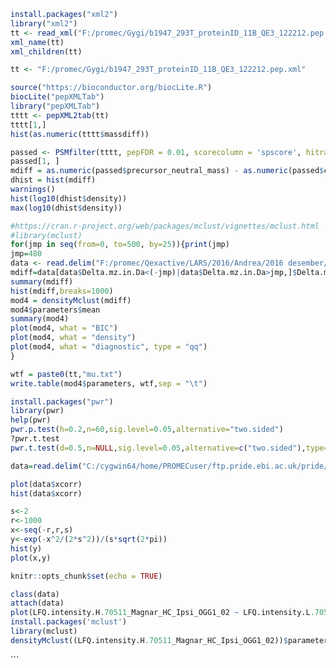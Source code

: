 ```{r data-xml}
install.packages("xml2")
library("xml2")
tt <- read_xml("F:/promec/Gygi/b1947_293T_proteinID_11B_QE3_122212.pep.xml")
xml_name(tt)
xml_children(tt)
```

```{r data-input}
tt <- "F:/promec/Gygi/b1947_293T_proteinID_11B_QE3_122212.pep.xml"
```

```{r pep-xml-read}
source("https://bioconductor.org/biocLite.R")
biocLite("pepXMLTab")
library("pepXMLTab")
tttt <- pepXML2tab(tt)
tttt[1,]
hist(as.numeric(tttt$massdiff))
```

```{r filter}
passed <- PSMfilter(tttt, pepFDR = 0.01, scorecolumn = 'spscore', hitrank = 1,minpeplen = 6, decoysuffix = '_REVERSED')
passed[1, ]
mdiff = as.numeric(passed$precursor_neutral_mass) - as.numeric(passed$calc_neutral_pep_mass)
dhist = hist(mdiff)
warnings()
hist(log10(dhist$density))
max(log10(dhist$density))

```



```{r de-gauss}
#https://cran.r-project.org/web/packages/mclust/vignettes/mclust.html
#library(mclust)
for(jmp in seq(from=0, to=500, by=25)){print(jmp)
jmp=480
data <- read.delim("F:/promec/Qexactive/LARS/2016/Andrea/2016 desember/161219_IP ugi 1D gel alle band/errtolPD21/161222_ip_ugi_band 2/161222_ip_ugi_band_PSMs.txt",sep="\t",header=T)
mdiff=data[data$Delta.mz.in.Da<(-jmp)|data$Delta.mz.in.Da>jmp,]$Delta.mz.in.Da
summary(mdiff)
hist(mdiff,breaks=1000)
mod4 = densityMclust(mdiff)
mod4$parameters$mean
summary(mod4)
plot(mod4, what = "BIC")
plot(mod4, what = "density")
plot(mod4, what = "diagnostic", type = "qq")
}

```



```{r write-output}
wtf = paste0(tt,"mu.txt")
write.table(mod4$parameters, wtf,sep = "\t")
```

```{r pwr}
install.packages("pwr")
library(pwr)
help(pwr)
pwr.p.test(h=0.2,n=60,sig.level=0.05,alternative="two.sided")
?pwr.t.test
pwr.t.test(d=0.5,n=NULL,sig.level=0.05,alternative=c("two.sided"),type="two.sample",power=0.8)


```



```{r data}
data=read.delim("C:/cygwin64/home/PROMECuser/ftp.pride.ebi.ac.uk/pride/data/archive/2016/01/PXD001582/130319_LINDA_K18.txt", skip=1, header=T)


```


```{r MZ, echo=FALSE}
plot(data$xcorr)
hist(data$xcorr)

```

```{r gauss}
s<-2
r<-1000
x<-seq(-r,r,s)
y<-exp(-x^2/(2*s^2))/(s*sqrt(2*pi))
hist(y)
plot(x,y)
```


```{r setup, include=FALSE}
knitr::opts_chunk$set(echo = TRUE)
```


```{r eda, echo=FALSE}
class(data)
attach(data)
plot(LFQ.intensity.H.70511_Magnar_HC_Ipsi_OGG1_02 ~ LFQ.intensity.L.70511_Magnar_HC_Ipsi_OGG1_01)
install.packages('mclust')
library(mclust)
densityMclust((LFQ.intensity.H.70511_Magnar_HC_Ipsi_OGG1_02))$parameters$mean
```

```


